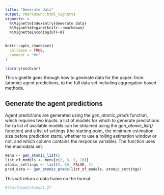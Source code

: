 ```yaml
---
title: "Generate data"
output: rmarkdown::html_vignette
vignette: >
  %\VignetteIndexEntry{Generate data}
  %\VignetteEngine{knitr::rmarkdown}
  %\VignetteEncoding{UTF-8}
---
```


```r
knitr::opts_chunk$set(
  collapse = TRUE,
  comment = "#>"
)
```

```r
library(oscbvar)
```

This vignette goes through how to generate data for the paper: from (atomic) agent predictions, to the full data set including aggregation based methods.

## Generate the agent predictions

Agent predictions are generated using the *gen_atomic_preds* function, which requires two inputs: a list of models for which to generate predictions for (a list of available models can be obtained using the *gen_atomic_list()* function) and a list of settings (the starting point, the minimum estimation size before prediction starts, whether to use a rolling estimation window or not, and which column contains the response variable). The function uses the macrodata set.

```r
menu <- gen_atomic_list()
list_of_models <- menu[c(2, 6, 9, 10)]
atomic_settings <- list(5, 60, FALSE, 1)
pred_data <- gen_atomic_preds(list_of_models, atomic_settings)
```

This will return a data frame on the format

```r
#?builhead(atomdat_2)
```